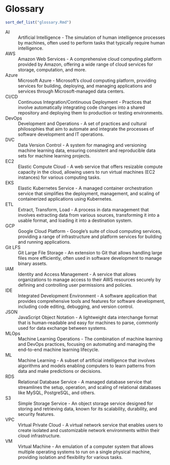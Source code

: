 # Glossary {.unnumbered}

```r
sort_def_list("glossary.Rmd")
```

AI
: Artificial Intelligence - The simulation of human intelligence processes by machines, often used to perform tasks that typically require human intelligence.

AWS
: Amazon Web Services - A comprehensive cloud computing platform provided by Amazon, offering a wide range of cloud services for storage, computation, and more.

Azure
: Microsoft Azure - Microsoft's cloud computing platform, providing services for building, deploying, and managing applications and services through Microsoft-managed data centers.

CI/CD
: Continuous Integration/Continuous Deployment - Practices that involve automatically integrating code changes into a shared repository and deploying them to production or testing environments.

DevOps
: Development and Operations - A set of practices and cultural philosophies that aim to automate and integrate the processes of software development and IT operations.

DVC
: Data Version Control - A system for managing and versioning machine learning data, ensuring consistent and reproducible data sets for machine learning projects.

EC2
: Elastic Compute Cloud - A web service that offers resizable compute capacity in the cloud, allowing users to run virtual machines (EC2 instances) for various computing tasks.

EKS
: Elastic Kubernetes Service - A managed container orchestration service that simplifies the deployment, management, and scaling of containerized applications using Kubernetes.

ETL
: Extract, Transform, Load - A process in data management that involves extracting data from various sources, transforming it into a usable format, and loading it into a destination system.

GCP
: Google Cloud Platform - Google's suite of cloud computing services, providing a range of infrastructure and platform services for building and running applications.

Git LFS
: Git Large File Storage - An extension to Git that allows handling large files more efficiently, often used in software development to manage binary assets.

IAM
: Identity and Access Management - A service that allows organizations to manage access to their AWS resources securely by defining and controlling user permissions and policies.

IDE
: Integrated Development Environment - A software application that provides comprehensive tools and features for software development, including code editing, debugging, and version control.

JSON
: JavaScript Object Notation - A lightweight data interchange format that is human-readable and easy for machines to parse, commonly used for data exchange between systems.

MLOps
: Machine Learning Operations - The combination of machine learning and DevOps practices, focusing on automating and managing the end-to-end machine learning lifecycle.

ML
: Machine Learning - A subset of artificial intelligence that involves algorithms and models enabling computers to learn patterns from data and make predictions or decisions.

RDS
: Relational Database Service - A managed database service that streamlines the setup, operation, and scaling of relational databases like MySQL, PostgreSQL, and others.

S3
: Simple Storage Service - An object storage service designed for storing and retrieving data, known for its scalability, durability, and security features.

VPC
: Virtual Private Cloud - A virtual network service that enables users to create isolated and customizable network environments within their cloud infrastructure.

VM
: Virtual Machine - An emulation of a computer system that allows multiple operating systems to run on a single physical machine, providing isolation and flexibility for various tasks.